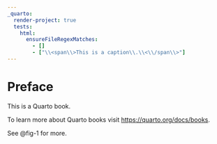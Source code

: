 ```yaml
---
_quarto:
  render-project: true
  tests:
    html:
      ensureFileRegexMatches:
        - []
        - ["\\<span\\>This is a caption\\.\\<\\/span\\>"]
---
```


# Preface {.unnumbered}

This is a Quarto book.

To learn more about Quarto books visit <https://quarto.org/docs/books>.

See @fig-1 for more.